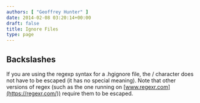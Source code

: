 ```yaml
---
authors: [ "Geoffrey Hunter" ]
date: 2014-02-08 03:20:14+00:00
draft: false
title: Ignore Files
type: page
---
```


## Backslashes

If you are using the regexp syntax for a .hgignore file, the / character does not have to be escaped (it has no special meaning). Note that other versions of regex (such as the one running on [www.regexr.com](https://regexr.com/)) require them to be escaped.
